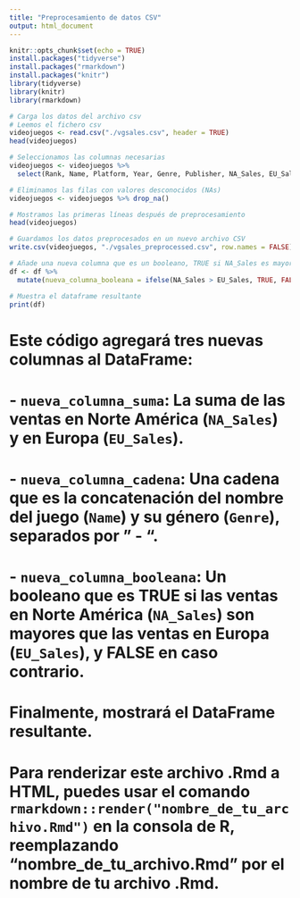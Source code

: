 ```yaml
---
title: "Preprocesamiento de datos CSV"
output: html_document
---
```


```r
knitr::opts_chunk$set(echo = TRUE)
install.packages("tidyverse")
install.packages("rmarkdown")
install.packages("knitr")
library(tidyverse)
library(knitr)
library(rmarkdown)
```
  
```r
# Carga los datos del archivo csv
# Leemos el fichero csv
videojuegos <- read.csv("./vgsales.csv", header = TRUE)
head(videojuegos)

```

```r
# Seleccionamos las columnas necesarias
videojuegos <- videojuegos %>%
  select(Rank, Name, Platform, Year, Genre, Publisher, NA_Sales, EU_Sales, JP_Sales, Other_Sales, Global_Sales)

# Eliminamos las filas con valores desconocidos (NAs)
videojuegos <- videojuegos %>% drop_na()

# Mostramos las primeras líneas después de preprocesamiento
head(videojuegos)
```


```r
# Guardamos los datos preprocesados en un nuevo archivo CSV
write.csv(videojuegos, "./vgsales_preprocessed.csv", row.names = FALSE)
```

```r
# Añade una nueva columna que es un booleano, TRUE si NA_Sales es mayor que EU_Sales, FALSE en caso contrario
df <- df %>%
  mutate(nueva_columna_booleana = ifelse(NA_Sales > EU_Sales, TRUE, FALSE))
```

```r
# Muestra el dataframe resultante
print(df)
```

# Este código agregará tres nuevas columnas al DataFrame:
# - `nueva_columna_suma`: La suma de las ventas en Norte América (`NA_Sales`) y en Europa (`EU_Sales`).
# - `nueva_columna_cadena`: Una cadena que es la concatenación del nombre del juego (`Name`) y su género (`Genre`), separados por " - ".
# - `nueva_columna_booleana`: Un booleano que es TRUE si las ventas en Norte América (`NA_Sales`) son mayores que las ventas en Europa (`EU_Sales`), y FALSE en caso contrario.

# Finalmente, mostrará el DataFrame resultante.
# Para renderizar este archivo .Rmd a HTML, puedes usar el comando `rmarkdown::render("nombre_de_tu_archivo.Rmd")` en la consola de R, reemplazando "nombre_de_tu_archivo.Rmd" por el nombre de tu archivo .Rmd.


